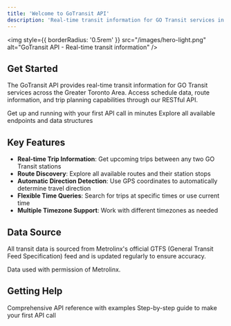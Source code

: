 ```yaml
---
title: 'Welcome to GoTransit API'
description: 'Real-time transit information for GO Transit services in the Greater Toronto Area'
---
```


<img
  style={{ borderRadius: '0.5rem' }}
  src="/images/hero-light.png"
  alt="GoTransit API - Real-time transit information"
/>

## Get Started

The GoTransit API provides real-time transit information for GO Transit services across the Greater Toronto Area. Access schedule data, route information, and trip planning capabilities through our RESTful API.

<CardGroup cols={2}>
<Card title="Quick Start" icon="rocket" href="/quickstart">
  Get up and running with your first API call in minutes
</Card>

<Card title="API Reference" icon="code" href="/api-reference/introduction">
  Explore all available endpoints and data structures
</Card>
</CardGroup>

## Key Features

- **Real-time Trip Information**: Get upcoming trips between any two GO Transit stations
- **Route Discovery**: Explore all available routes and their station stops
- **Automatic Direction Detection**: Use GPS coordinates to automatically determine travel direction
- **Flexible Time Queries**: Search for trips at specific times or use current time
- **Multiple Timezone Support**: Work with different timezones as needed

## Data Source

All transit data is sourced from Metrolinx's official GTFS (General Transit Feed Specification) feed and is updated regularly to ensure accuracy.

<Note>
Data used with permission of Metrolinx.
</Note>

## Getting Help

<CardGroup cols={2}>
<Card title="API Documentation" icon="book-open" href="/api-reference/introduction">
  Comprehensive API reference with examples
</Card>

<Card title="Quick Start Guide" icon="play" href="/quickstart">
  Step-by-step guide to make your first API call
</Card>
</CardGroup>